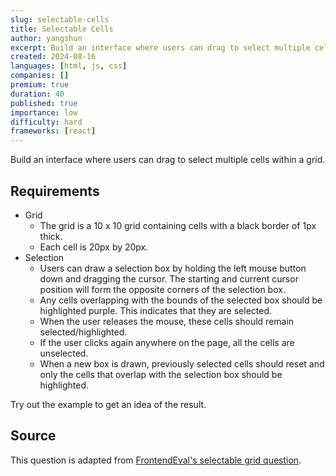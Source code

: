 ```yaml
---
slug: selectable-cells
title: Selectable Cells
author: yangshun
excerpt: Build an interface where users can drag to select multiple cells within a grid
created: 2024-08-16
languages: [html, js, css]
companies: []
premium: true
duration: 40
published: true
importance: low
difficulty: hard
frameworks: [react]
---
```


Build an interface where users can drag to select multiple cells within a grid.

## Requirements

- Grid
  - The grid is a 10 x 10 grid containing cells with a black border of 1px thick.
  - Each cell is 20px by 20px.
- Selection
  - Users can draw a selection box by holding the left mouse button down and dragging the cursor. The starting and current cursor position will form the opposite corners of the selection box.
  - Any cells overlapping with the bounds of the selected box should be highlighted purple. This indicates that they are selected.
  - When the user releases the mouse, these cells should remain selected/highlighted.
  - If the user clicks again anywhere on the page, all the cells are unselected.
  - When a new box is drawn, previously selected cells should reset and only the cells that overlap with the selection box should be highlighted.

Try out the example to get an idea of the result.

## Source

This question is adapted from [FrontendEval's selectable grid question](https://frontendeval.com/questions/selectable-grid/).
